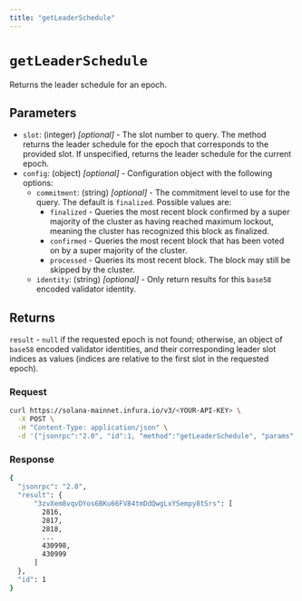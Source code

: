 ```yaml
---
title: "getLeaderSchedule"
---
```



# `getLeaderSchedule`

Returns the leader schedule for an epoch.

## Parameters

- `slot`: (integer) _[optional]_ - The slot number to query. The method returns the leader schedule
    for the epoch that corresponds to the provided slot. If unspecified, returns the leader schedule for
    the current epoch.
- `config`: (object) _[optional]_  - Configuration object with the following options:
    - `commitment`: (string) _[optional]_  - The commitment level to use for the query. The default is `finalized`. Possible values are:
        - `finalized` - Queries the most recent block confirmed by a super majority of the cluster as having
            reached maximum lockout, meaning the cluster has recognized this block as finalized.
        - `confirmed` - Queries the most recent block that has been voted on by a super majority of the cluster.
        - `processed` - Queries its most recent block. The block may still be skipped by the cluster.
    - `identity`: (string) _[optional]_ - Only return results for this `base58` encoded validator identity.

## Returns

`result` - `null` if the requested epoch is not found; otherwise, an object of `base58` encoded validator
identities, and their corresponding leader slot indices as values (indices are relative to the first slot in the requested epoch).

### Request

<Tabs>
  <TabItem value="curl">

  ```bash
  curl https://solana-mainnet.infura.io/v3/<YOUR-API-KEY> \
    -X POST \
    -H "Content-Type: application/json" \
    -d '{"jsonrpc":"2.0", "id":1, "method":"getLeaderSchedule", "params":[{"identity":"3zvXem8vqvDYos6BKu66FV84tmDdQwgLxYSempy8tSrs"}]}'
   ```

  </TabItem>
</Tabs>

### Response

<Tabs>
  <TabItem value="JSON">

  ```bash
  {
    "jsonrpc": "2.0",
    "result": {
        "3zvXem8vqvDYos6BKu66FV84tmDdQwgLxYSempy8tSrs": [
          2816,
          2817,
          2818,
          ...
          430998,
          430999
        ]
    },
    "id": 1
  }
  ```

  </TabItem>
</Tabs>